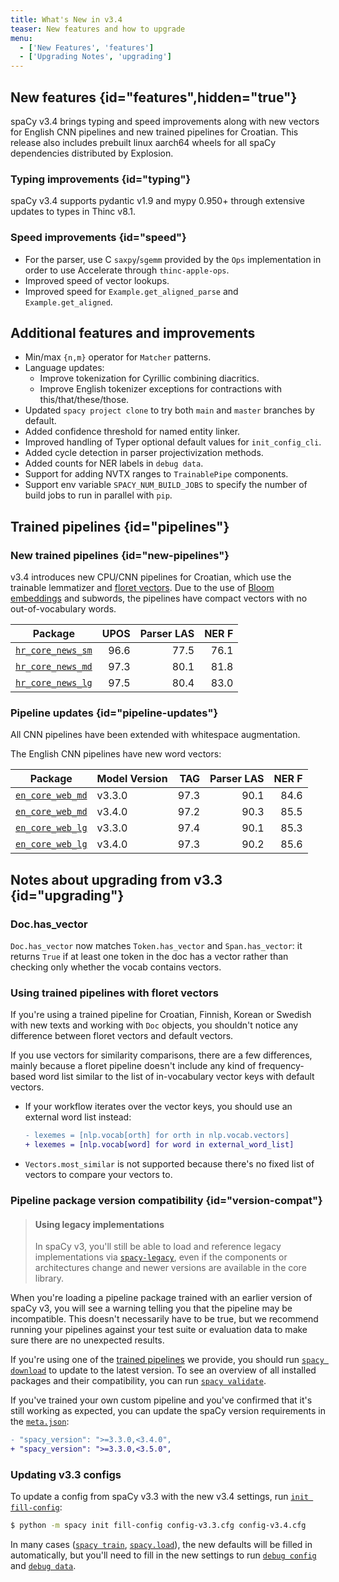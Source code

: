 ```yaml
---
title: What's New in v3.4
teaser: New features and how to upgrade
menu:
  - ['New Features', 'features']
  - ['Upgrading Notes', 'upgrading']
---
```


## New features {id="features",hidden="true"}

spaCy v3.4 brings typing and speed improvements along with new vectors for
English CNN pipelines and new trained pipelines for Croatian. This release also
includes prebuilt linux aarch64 wheels for all spaCy dependencies distributed by
Explosion.

### Typing improvements {id="typing"}

spaCy v3.4 supports pydantic v1.9 and mypy 0.950+ through extensive updates to
types in Thinc v8.1.

### Speed improvements {id="speed"}

- For the parser, use C `saxpy`/`sgemm` provided by the `Ops` implementation in
  order to use Accelerate through `thinc-apple-ops`.
- Improved speed of vector lookups.
- Improved speed for `Example.get_aligned_parse` and `Example.get_aligned`.

## Additional features and improvements

- Min/max `{n,m}` operator for `Matcher` patterns.
- Language updates:
  - Improve tokenization for Cyrillic combining diacritics.
  - Improve English tokenizer exceptions for contractions with
    this/that/these/those.
- Updated `spacy project clone` to try both `main` and `master` branches by
  default.
- Added confidence threshold for named entity linker.
- Improved handling of Typer optional default values for `init_config_cli`.
- Added cycle detection in parser projectivization methods.
- Added counts for NER labels in `debug data`.
- Support for adding NVTX ranges to `TrainablePipe` components.
- Support env variable `SPACY_NUM_BUILD_JOBS` to specify the number of build
  jobs to run in parallel with `pip`.

## Trained pipelines {id="pipelines"}

### New trained pipelines {id="new-pipelines"}

v3.4 introduces new CPU/CNN pipelines for Croatian, which use the trainable
lemmatizer and [floret vectors](https://github.com/explosion/floret). Due to the
use of [Bloom embeddings](https://explosion.ai/blog/bloom-embeddings) and
subwords, the pipelines have compact vectors with no out-of-vocabulary words.

| Package                                         | UPOS | Parser LAS | NER F |
| ----------------------------------------------- | ---: | ---------: | ----: |
| [`hr_core_news_sm`](/models/hr#hr_core_news_sm) | 96.6 |       77.5 |  76.1 |
| [`hr_core_news_md`](/models/hr#hr_core_news_md) | 97.3 |       80.1 |  81.8 |
| [`hr_core_news_lg`](/models/hr#hr_core_news_lg) | 97.5 |       80.4 |  83.0 |

### Pipeline updates {id="pipeline-updates"}

All CNN pipelines have been extended with whitespace augmentation.

The English CNN pipelines have new word vectors:

| Package                                       | Model Version |  TAG | Parser LAS | NER F |
| --------------------------------------------- | ------------- | ---: | ---------: | ----: |
| [`en_core_web_md`](/models/en#en_core_web_md) | v3.3.0        | 97.3 |       90.1 |  84.6 |
| [`en_core_web_md`](/models/en#en_core_web_lg) | v3.4.0        | 97.2 |       90.3 |  85.5 |
| [`en_core_web_lg`](/models/en#en_core_web_md) | v3.3.0        | 97.4 |       90.1 |  85.3 |
| [`en_core_web_lg`](/models/en#en_core_web_lg) | v3.4.0        | 97.3 |       90.2 |  85.6 |

## Notes about upgrading from v3.3 {id="upgrading"}

### Doc.has_vector

`Doc.has_vector` now matches `Token.has_vector` and `Span.has_vector`: it
returns `True` if at least one token in the doc has a vector rather than
checking only whether the vocab contains vectors.

### Using trained pipelines with floret vectors

If you're using a trained pipeline for Croatian, Finnish, Korean or Swedish with
new texts and working with `Doc` objects, you shouldn't notice any difference
between floret vectors and default vectors.

If you use vectors for similarity comparisons, there are a few differences,
mainly because a floret pipeline doesn't include any kind of frequency-based
word list similar to the list of in-vocabulary vector keys with default vectors.

- If your workflow iterates over the vector keys, you should use an external
  word list instead:

  ```diff
  - lexemes = [nlp.vocab[orth] for orth in nlp.vocab.vectors]
  + lexemes = [nlp.vocab[word] for word in external_word_list]
  ```

- `Vectors.most_similar` is not supported because there's no fixed list of
  vectors to compare your vectors to.

### Pipeline package version compatibility {id="version-compat"}

> #### Using legacy implementations
>
> In spaCy v3, you'll still be able to load and reference legacy implementations
> via [`spacy-legacy`](https://github.com/explosion/spacy-legacy), even if the
> components or architectures change and newer versions are available in the
> core library.

When you're loading a pipeline package trained with an earlier version of spaCy
v3, you will see a warning telling you that the pipeline may be incompatible.
This doesn't necessarily have to be true, but we recommend running your
pipelines against your test suite or evaluation data to make sure there are no
unexpected results.

If you're using one of the [trained pipelines](/models) we provide, you should
run [`spacy download`](/api/cli#download) to update to the latest version. To
see an overview of all installed packages and their compatibility, you can run
[`spacy validate`](/api/cli#validate).

If you've trained your own custom pipeline and you've confirmed that it's still
working as expected, you can update the spaCy version requirements in the
[`meta.json`](/api/data-formats#meta):

```diff
- "spacy_version": ">=3.3.0,<3.4.0",
+ "spacy_version": ">=3.3.0,<3.5.0",
```

### Updating v3.3 configs

To update a config from spaCy v3.3 with the new v3.4 settings, run
[`init fill-config`](/api/cli#init-fill-config):

```bash
$ python -m spacy init fill-config config-v3.3.cfg config-v3.4.cfg
```

In many cases ([`spacy train`](/api/cli#train),
[`spacy.load`](/api/top-level#spacy.load)), the new defaults will be filled in
automatically, but you'll need to fill in the new settings to run
[`debug config`](/api/cli#debug) and [`debug data`](/api/cli#debug-data).
